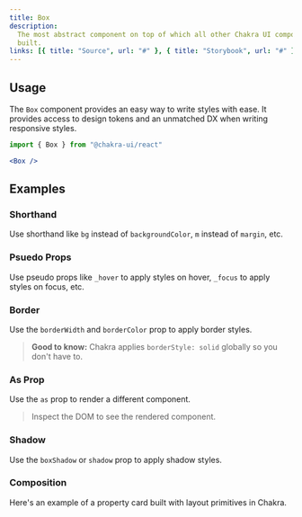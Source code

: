 ```yaml
---
title: Box
description:
  The most abstract component on top of which all other Chakra UI components are
  built.
links: [{ title: "Source", url: "#" }, { title: "Storybook", url: "#" }]
---
```


<ExampleTabs name="box-basic" />

## Usage

The `Box` component provides an easy way to write styles with ease. It provides
access to design tokens and an unmatched DX when writing responsive styles.

```jsx
import { Box } from "@chakra-ui/react"
```

```jsx
<Box />
```

## Examples

### Shorthand

Use shorthand like `bg` instead of `backgroundColor`, `m` instead of `margin`,
etc.

<ExampleTabs name="box-with-shorthand" />

### Psuedo Props

Use pseudo props like `_hover` to apply styles on hover, `_focus` to apply
styles on focus, etc.

<ExampleTabs name="box-with-pseudo-props" />

### Border

Use the `borderWidth` and `borderColor` prop to apply border styles.

> **Good to know:** Chakra applies `borderStyle: solid` globally so you don't
> have to.

<ExampleTabs name="box-with-border" />

### As Prop

Use the `as` prop to render a different component.

> Inspect the DOM to see the rendered component.

<ExampleTabs name="box-with-as-prop" />

### Shadow

Use the `boxShadow` or `shadow` prop to apply shadow styles.

<ExampleTabs name="box-with-shadow" />

### Composition

Here's an example of a property card built with layout primitives in Chakra.

<ExampleTabs name="box-property-card" />

